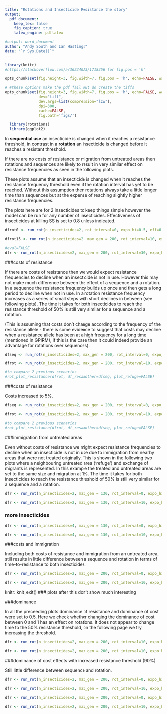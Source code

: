 ```yaml
---
title: "Rotations and Insecticide Resistance the story"
output:
  pdf_document:
    keep_tex: false
    fig_caption: true
    latex_engine: pdflatex

#output: word_document
author: "Andy South and Ian Hastings"
date: "`r Sys.Date()`"
---
```


```r

library(knitr)
#https://stackoverflow.com/a/36234023/1718356 for fig.pos = 'h'

opts_chunk$set(fig.height=3, fig.width=7, fig.pos = 'h', echo=FALSE, warning=FALSE, message=FALSE)

# #these options make the pdf fail but do create the tiffs
opts_chunk$set(fig.height=3, fig.width=7, fig.pos = 'h', echo=FALSE, warning=FALSE, message=FALSE,
               dev="tiff",
               dev.args=list(compression="lzw"),
               dpi=300,
               cache=FALSE,
               fig.path='figs/')
```

```r
  library(rotations)
  library(ggplot2)
```

In **sequential use** an insecticide is changed when it reaches a resistance threshold, in contrast in a **rotation** an insecticide is changed before it reaches a resistant threshold.

If there are no costs of resistance or migration from untreated areas then rotations and sequences are likely to result in very similar effect on resistance frequencies as seen in the following plots.

These plots assume that an insecticide is changed when it reaches the resistance frequency threshold even if the rotation interval has yet to be reached. Without this assumption then rotations always take a little longer time than sequences but at the expense of reaching slightly higher resistance frequencies. 

The plots here are for 2 insecticides to keep things simple however the model can be run for any number of insecticides. Effectiveness of insecticides at killing SS is set to 0.8 unless indicated.


```r

dfrot0 <- run_rot(n_insecticides=2, rot_interval=0, expo_hi=0.5, eff=0.8, cost=0, coverage=1)

```

```r

dfrot15 <- run_rot(n_insecticides=2, max_gen = 200, rot_interval=10, expo_hi=0.5, eff=0.8, cost=0, coverage=1)

```

```r
#eval=FALSE
dfr <- run_rot(n_insecticides=2, max_gen = 200, rot_interval=30, expo_hi=0.5, eff=0.8, cost=0, coverage=1)

```

\newpage
###costs of resistance

If there are costs of resistance then we would expect resistance frequencies to decline when an insecticide is not in use. However this may not make much difference between the effect of a sequence and a rotation. In a sequence the resistance frequency builds up once and then gets a long period to decline when not in use. In a rotation resistance frequency increases as a series of small steps with short declines in between (see following plots). The time it takes for both insecticides to reach the resistance threshold of 50% is still very similar for a sequence and a rotation.  

(This is assuming that costs don't change according to the frequency of the resistance allele - there is some evidence to suggest that costs may decline when a resistance allele has been at a high frequency for a long time (mentioned in GPIRM), if this is the case then it could indeed provide an advantage for rotations over sequences).

```r

dfseq <- run_rot(n_insecticides=2, max_gen = 200, rot_interval=0, expo_hi=0.5, eff=0.8, cost=0.01, coverage=1)

```

```r

dfrot <- run_rot(n_insecticides=2, max_gen = 200, rot_interval=10, expo_hi=0.5, eff=0.8, cost=0.01, coverage=1)

#to compare 2 previous scenarios
#rot_plot_resistance(dfrot, df_resanother=dfseq, plot_refuge=FALSE)

```

\newpage
###costs of resistance

Costs increased to 5%.

```r

dfseq <- run_rot(n_insecticides=2, max_gen = 200, rot_interval=0, expo_hi=0.5, eff=0.8, cost=0.05, coverage=1)

```

```r

dfrot <- run_rot(n_insecticides=2, max_gen = 200, rot_interval=10, expo_hi=0.5, eff=0.8, cost=0.05, coverage=1)

#to compare 2 previous scenarios
#rot_plot_resistance(dfrot, df_resanother=dfseq, plot_refuge=FALSE)

```

\newpage
###immigration from untreated areas

Even without costs of resistance we might expect resistance frequencies to decline when an insecticide is not in use due to immigration from nearby areas that were not treated originally. This is shown in the following two plots where a neighbouring untreated area ('refuge') and exchange of migrants is represented. In this example the treated and untreated areas are set to the same size and migration at 1%. The time it takes for both insecticides to reach the resistance threshold of 50% is still very similar for a sequence and a rotation.  

```r

dfr <- run_rot(n_insecticides=2, max_gen = 130, rot_interval=0, expo_hi=0.5, eff=0.8, cost=0, coverage=0.5, migration = 0.02)

```

```r

dfr <- run_rot(n_insecticides=2, max_gen = 130, rot_interval=10, expo_hi=0.5, eff=0.8, cost=0, coverage=0.5, migration = 0.02)

```

\newpage
### more insecticides


```r

dfr <- run_rot(n_insecticides=4, max_gen = 130, rot_interval=0, expo_hi=0.5, eff=0.8, cost=0, coverage=0.1, migration = 0.05)

```

```r

dfr <- run_rot(n_insecticides=4, max_gen = 130, rot_interval=10, expo_hi=0.5, eff=0.8, cost=0, coverage=0.1, migration = 0.05)

```

\newpage
###costs and immigration

Including both costs of resistance and immigration from an untreated area, still results in little difference between a sequence and rotation in terms of time-to-resistance to both insecticides.  

```r

dfr <- run_rot(n_insecticides=2, max_gen = 200, rot_interval=0, expo_hi=0.5, eff=0.8, cost=0.05, coverage=0.5, migration = 0.01)

```

```r

dfr <- run_rot(n_insecticides=2, max_gen = 200, rot_interval=10, expo_hi=0.5, eff=0.8, cost=0.05, coverage=0.5, migration = 0.01)

```



knitr::knit_exit() 
### plots after this don't show much interesting


\newpage
###dominance

In all the preceeding plots dominance of resistance and dominance of cost were set to 0.5. Here we check whether changing the dominance of cost between 0 and 1 has an effect on rotations. It does not appear to change time to the 50% resistance threshold, on the following page we try increasing the threshold.

```r

dfr <- run_rot(n_insecticides=2, max_gen = 200, rot_interval=10, expo_hi=0.5, eff=0.8, cost=0.005, coverage=1, migration = 0, dom_cos = 0)

```

```r

dfr <- run_rot(n_insecticides=2, max_gen = 200, rot_interval=10, expo_hi=0.5, eff=0.8, cost=0.005, coverage=1, migration = 0, dom_cos = 1)

```

\newpage
###dominance of cost effects with increased resistance threshold (90%)

Still little difference between sequence and rotation.

```r

dfr <- run_rot(n_insecticides=2, max_gen = 200, rot_interval=0, expo_hi=0.5, eff=0.8, cost=0.005, coverage=1, migration = 0, dom_cos = 0, rot_criterion = 0.9, start_freqs = 0.001)

```

```r

dfr <- run_rot(n_insecticides=2, max_gen = 200, rot_interval=10, expo_hi=0.5, eff=0.8, cost=0.005, coverage=1, migration = 0, dom_cos = 0, rot_criterion = 0.9, start_freqs = 0.001)

```

```r

dfr <- run_rot(n_insecticides=2, max_gen = 200, rot_interval=0, expo_hi=0.5, eff=0.8, cost=0.005, coverage=1, migration = 0, dom_cos = 1, rot_criterion = 0.9, start_freqs = 0.001)

```

```r

dfr <- run_rot(n_insecticides=2, max_gen = 200, rot_interval=10, expo_hi=0.5, eff=0.8, cost=0.005, coverage=1, migration = 0, dom_cos = 1, rot_criterion = 0.9, start_freqs = 0.001)

```
